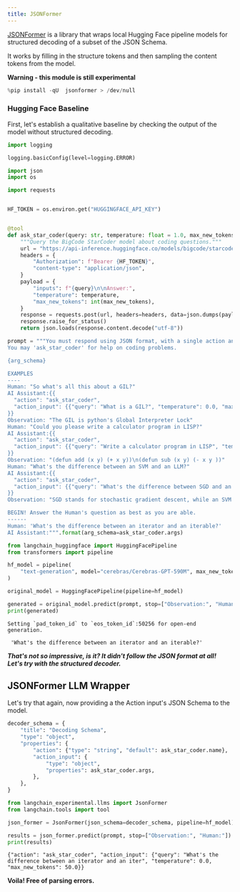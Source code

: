 ```yaml
---
title: JSONFormer
---
```


[JSONFormer](https://github.com/1rgs/jsonformer) is a library that wraps local Hugging Face pipeline models for structured decoding of a subset of the JSON Schema.

It works by filling in the structure tokens and then sampling the content tokens from the model.

**Warning - this module is still experimental**

```python
%pip install -qU  jsonformer > /dev/null
```

### Hugging Face Baseline

First, let's establish a qualitative baseline by checking the output of the model without structured decoding.

```python
import logging

logging.basicConfig(level=logging.ERROR)
```

```python
import json
import os

import requests


HF_TOKEN = os.environ.get("HUGGINGFACE_API_KEY")


@tool
def ask_star_coder(query: str, temperature: float = 1.0, max_new_tokens: float = 250):
    """Query the BigCode StarCoder model about coding questions."""
    url = "https://api-inference.huggingface.co/models/bigcode/starcoder"
    headers = {
        "Authorization": f"Bearer {HF_TOKEN}",
        "content-type": "application/json",
    }
    payload = {
        "inputs": f"{query}\n\nAnswer:",
        "temperature": temperature,
        "max_new_tokens": int(max_new_tokens),
    }
    response = requests.post(url, headers=headers, data=json.dumps(payload))
    response.raise_for_status()
    return json.loads(response.content.decode("utf-8"))
```

```python
prompt = """You must respond using JSON format, with a single action and single action input.
You may 'ask_star_coder' for help on coding problems.

{arg_schema}

EXAMPLES
----
Human: "So what's all this about a GIL?"
AI Assistant:{{
  "action": "ask_star_coder",
  "action_input": {{"query": "What is a GIL?", "temperature": 0.0, "max_new_tokens": 100}}"
}}
Observation: "The GIL is python's Global Interpreter Lock"
Human: "Could you please write a calculator program in LISP?"
AI Assistant:{{
  "action": "ask_star_coder",
  "action_input": {{"query": "Write a calculator program in LISP", "temperature": 0.0, "max_new_tokens": 250}}
}}
Observation: "(defun add (x y) (+ x y))\n(defun sub (x y) (- x y ))"
Human: "What's the difference between an SVM and an LLM?"
AI Assistant:{{
  "action": "ask_star_coder",
  "action_input": {{"query": "What's the difference between SGD and an SVM?", "temperature": 1.0, "max_new_tokens": 250}}
}}
Observation: "SGD stands for stochastic gradient descent, while an SVM is a Support Vector Machine."

BEGIN! Answer the Human's question as best as you are able.
------
Human: 'What's the difference between an iterator and an iterable?'
AI Assistant:""".format(arg_schema=ask_star_coder.args)
```

```python
from langchain_huggingface import HuggingFacePipeline
from transformers import pipeline

hf_model = pipeline(
    "text-generation", model="cerebras/Cerebras-GPT-590M", max_new_tokens=200
)

original_model = HuggingFacePipeline(pipeline=hf_model)

generated = original_model.predict(prompt, stop=["Observation:", "Human:"])
print(generated)
```

```output
Setting `pad_token_id` to `eos_token_id`:50256 for open-end generation.
```
```output
 'What's the difference between an iterator and an iterable?'
```

***That's not so impressive, is it? It didn't follow the JSON format at all! Let's try with the structured decoder.***

## JSONFormer LLM Wrapper

Let's try that again, now providing a the Action input's JSON Schema to the model.

```python
decoder_schema = {
    "title": "Decoding Schema",
    "type": "object",
    "properties": {
        "action": {"type": "string", "default": ask_star_coder.name},
        "action_input": {
            "type": "object",
            "properties": ask_star_coder.args,
        },
    },
}
```

```python
from langchain_experimental.llms import JsonFormer
from langchain.tools import tool

json_former = JsonFormer(json_schema=decoder_schema, pipeline=hf_model)
```

```python
results = json_former.predict(prompt, stop=["Observation:", "Human:"])
print(results)
```

```output
{"action": "ask_star_coder", "action_input": {"query": "What's the difference between an iterator and an iter", "temperature": 0.0, "max_new_tokens": 50.0}}
```

**Voila! Free of parsing errors.**

```python

```
